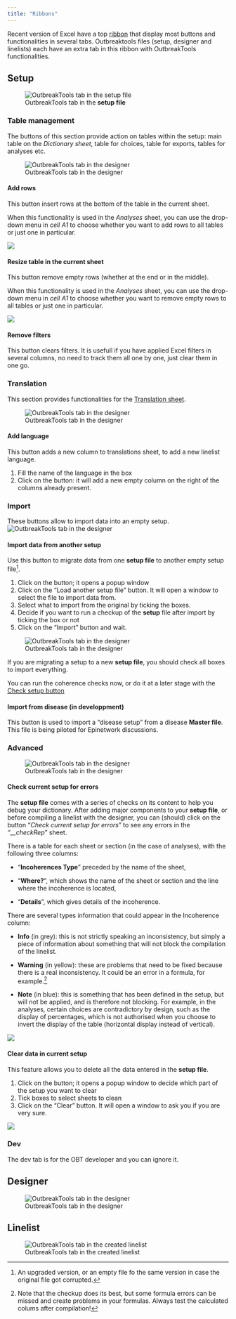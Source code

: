```yaml
---
title: "Ribbons"
---
```


Recent version of Excel have a top [ribbon](https://www.ablebits.com/office-addins-blog/excel-ribbon-guide/) that display most buttons and functionalities in several tabs. Outbreaktools files (setup, designer and linelists) each have an extra tab in this ribbon with OutbreakTools functionalities.

## Setup {#sec-setup-ribbon}

![OutbreakTools tab in the **setup file**](../images/img-003-ribbon-setup.png){#fig-setup-ribbon fig-align="center"}

### Table management

The buttons of this section provide action on tables within the setup: main table on the *Dictionary sheet*, table for choices, table for exports, tables for analyses etc.

![OutbreakTools tab in the designer](images/img-003-ribbon-setup-table.png){fig-align="center"}

#### Add rows

This button insert rows at the bottom of the table in the current sheet.


When this functionality is used in the *Analyses* sheet, you can use the drop-down menu in *cell A1* to choose whether you want to add rows to all tables or just one in particular.

![](../images/im-115-table-managment.png){fig-align="center"}


#### Resize table in the current sheet

This button remove empty rows (whether at the end or in the middle).


When this functionality is used in the *Analyses* sheet, you can use the drop-down menu in *cell A1* to choose whether you want to remove empty rows to all tables or just one in particular.

![](../images/im-117-table-managment.png){fig-align="center"}


#### Remove filters

This button clears filters. It is usefull if you have applied Excel filters in several columns, no need to track them all one by one, just clear them in one go.


### Translation

This section provides functionalities for the [Translation sheet](../reference/translations_sheet.qmd).

![OutbreakTools tab in the designer](images/img-003-ribbon-setup-translations.png){fig-align="center"}

#### Add language

This button adds a new column to translations sheet, to add a new linelist language.

1. Fill the name of the language in the box
2. Click on the button: it will add a new empty column on the right of the columns already present.

### Import

These buttons allow to import data into an empty setup.
![OutbreakTools tab in the designer](images/img-003-ribbon-setup-import.png){fig-align="center"}

#### Import data from another setup

Use this button to migrate data from one **setup file** to another empty setup file^[An upgraded version, or an empty file fo the same version in case the original file got corrupted.].

1. Click on the button; it opens a popup window
2. Click on the "Load another setup file" button. It will open a window to select the file to import data from.
3. Select what to import from the original by ticking the boxes.
4. Decide if you want to run a checkup of the **setup** file after import by ticking the box or not
5. Click on the "Import" button and wait.

![OutbreakTools tab in the designer](images/img-004-import-setup.png){fig-align="center"}

::: {.callout-note}
If you are migrating a setup to a new **setup file**, you should check all boxes to import everything.

You can run the coherence checks now, or do it at a later stage with the [Check setup button](#sec-check-setup)
:::


#### Import from disease (in developpment)

This button is used to import a "disease setup" from a disease **Master file**. This file is being piloted for Epinetwork discussions.


### Advanced
![OutbreakTools tab in the designer](images/img-003-ribbon-setup-advanced.png){fig-align="center"}

#### Check current setup for errors {#sec-check-setup}

The **setup file** comes with a series of checks on its content to help you debug your dictionary. After adding major components to your **setup file**, or before compiling a linelist with the designer, you can (should) click on the button "*Check current setup for errors*" to see any errors in the *"\_\_checkRep*" sheet.

There is a table for each sheet or section (in the case of analyses), with the following three columns:

-   "**Incoherences Type**" preceded by the name of the sheet,  

-   "**Where?**", which shows the name of the sheet or section and the line where the incoherence is located,  

-   "**Details**", which gives details of the incoherence.

There are several types information that could appear in the Incoherence column:

-   **Info** (in grey): this is not strictly speaking an inconsistency, but simply a piece of information about something that will not block the compilation of the linelist.    

-   **Warning** (in yellow): these are problems that need to be fixed because there is a real inconsistency. It could be an error in a formula, for example.^[Note that the checkup does its best, but some formula errors can be missed and create problems in your formulas. Always test the calculated colums after compilation!]  

-   **Note** (in blue): this is something that has been defined in the setup, but will not be applied, and is therefore not blocking. For example, in the analyses, certain choices are contradictory by design, such as the display of percentages, which is not authorised when you choose to invert the display of the table (horizontal display instead of vertical).

![](imgs/im-121-check-current-setup-for-errors.png){fig-align="center"}

#### Clear data in current setup

This feature allows you to delete all the data entered in the **setup file**. 

1. Click on the button; it opens a popup window to decide which part of the setup you want to clear
2. Tick boxes to select sheets to clean
3. Click on the "Clear" button. It will open a window to ask you if you are very sure.

![](images/img-005-clear-setup.png){fig-align="center"}


### Dev 

The dev tab is for the OBT developer and you can ignore it.

## Designer  {#sec-designer-ribbon}

![OutbreakTools tab in the designer](../images/img-003-ribbon-designer.png){fig-align="center"}


## Linelist  {#sec-linelist-ribbon}


![OutbreakTools tab in the created linelist](../images/img-002-ribbon-linelist.png){fig-align="center"}
